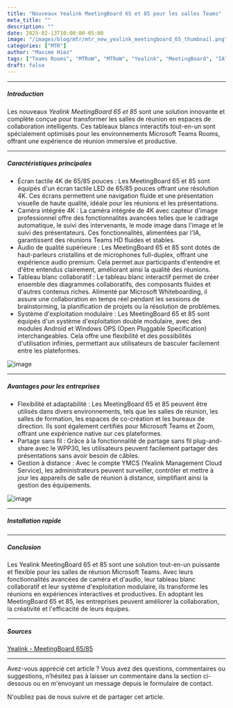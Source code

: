 ```yaml
---
title: "Nouveaux Yealink MeetingBoard 65 et 85 pour les salles Teams"
meta_title: ""
description: ""
date: 2025-02-13T10:00:00-05:00
image: "/images/blog/mtr/mtr_new_yealink_meetingboard_65_thumbnail.png"
categories: ["MTR"]
author: "Maxime Hiez"
tags: ["Teams Rooms", "MTRoW", "MTRoW", "Yealink", "MeetingBoard", "IA"]
draft: false
---
```

---

##### Introduction
Les nouveaux *Yealink MeetingBoard 65 et 85* sont une solution innovante et complète conçue pour transformer les salles de réunion en espaces de collaboration intelligents. Ces tableaux blancs interactifs tout-en-un sont spécialement optimisés pour les environnements Microsoft Teams Rooms, offrant une expérience de réunion immersive et productive.

---

##### Caractéristiques principales
- Écran tactile 4K de 65/85 pouces : Les MeetingBoard 65 et 85 sont équipés d'un écran tactile LED de 65/85 pouces offrant une résolution 4K. Ces écrans permettent une navigation fluide et une présentation visuelle de haute qualité, idéale pour les réunions et les présentations.
- Caméra intégrée 4K : La caméra intégrée de 4K avec capteur d'image professionnel offre des fonctionnalités avancées telles que le cadrage automatique, le suivi des intervenants, le mode image dans l'image et le suivi des présentateurs. Ces fonctionnalités, alimentées par l'IA, garantissent des réunions Teams HD fluides et stables.
- Audio de qualité supérieure : Les MeetingBoard 65 et 85 sont dotés de haut-parleurs cristallins et de microphones full-duplex, offrant une expérience audio premium. Cela permet aux participants d'entendre et d'être entendus clairement, améliorant ainsi la qualité des réunions.
- Tableau blanc collaboratif : Le tableau blanc interactif permet de créer ensemble des diagrammes collaboratifs, des composants fluides et d'autres contenus riches. Alimenté par Microsoft Whiteboarding, il assure une collaboration en temps réel pendant les sessions de brainstorming, la planification de projets ou la résolution de problèmes.
- Système d'exploitation modulaire : Les MeetingBoard 65 et 85 sont équipés d'un système d'exploitation double modulaire, avec des modules Android et Windows OPS (Open Pluggable Specification) interchangeables. Cela offre une flexibilité et des possibilités d'utilisation infinies, permettant aux utilisateurs de basculer facilement entre les plateformes.

![image](/images/blog/mtr//mtr_new_yealink_meetingboard_65_001.png)

---

##### Avantages pour les entreprises
- Flexibilité et adaptabilité : Les MeetingBoard 65 et 85 peuvent être utilisés dans divers environnements, tels que les salles de réunion, les salles de formation, les espaces de co-création et les bureaux de direction. Ils sont également certifiés pour Microsoft Teams et Zoom, offrant une expérience native sur ces plateformes.
- Partage sans fil : Grâce à la fonctionnalité de partage sans fil plug-and-share avec le WPP30, les utilisateurs peuvent facilement partager des présentations sans avoir besoin de câbles.
- Gestion à distance : Avec le compte YMCS (Yealink Management Cloud Service), les administrateurs peuvent surveiller, contrôler et mettre à jour les appareils de salle de réunion à distance, simplifiant ainsi la gestion des équipements.

![image](/images/blog/mtr//mtr_new_yealink_meetingboard_65_002.png)

---

##### Installation rapide
<Youtube client:load id="ST97bW2g59w" title="Quick setup" />

---

##### Conclusion
Les Yealink MeetingBoard 65 et 85 sont une solution tout-en-un puissante et flexible pour les salles de réunion Microsoft Teams. Avec leurs fonctionnalités avancées de caméra et d'audio, leur tableau blanc collaboratif et leur système d'exploitation modulaire, ils transforme les réunions en expériences interactives et productives. En adoptant les MeetingBoard 65 et 85, les entreprises peuvent améliorer la collaboration, la créativité et l'efficacité de leurs équipes.

---

##### Sources
[Yealink - MeetingBoard 65/85](https://www.yealink.com/fr/product-detail/microsoft-teams-rooms-meetingboard65)

---


Avez-vous apprécié cet article ? Vous avez des questions, commentaires ou suggestions, n’hésitez pas à laisser un commentaire dans la section ci-dessous ou en m'envoyant un message depuis le formulaire de contact.

N'oubliez pas de nous suivre et de partager cet article.